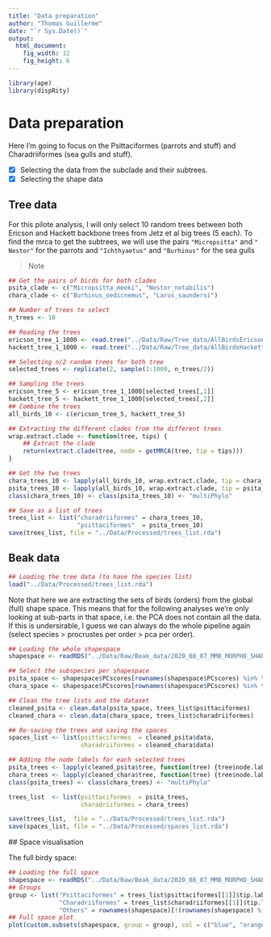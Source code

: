 ```yaml
---
title: "Data preparation"
author: "Thomas Guillerme"
date: "`r Sys.Date()`"
output:
  html_document:
    fig_width: 12
    fig_height: 6
---
```


```r
library(ape)
library(dispRity)
```

# Data preparation

Here I'm going to focus on the Psittaciformes (parrots and stuff) and Charadriiformes (sea gulls and stuff).

 - [x] Selecting the data from the subclade and their subtrees.
 - [x] Selecting the shape data

## Tree data

For this pilote analysis, I will only select 10 random trees between both Ericson and Hackett backbone trees from Jetz et al big trees (5 each).
To find the mrca to get the subtrees, we will use the pairs `"Micropsitta"` and `"  Nestor"` for the parrots and `"Ichthyaetus"` and `"Burhinus"` for the sea gulls

> Note

```r
## Get the pairs of birds for both clades
psita_clade <- c("Micropsitta_meeki", "Nestor_notabilis")
chara_clade <- c("Burhinus_oedicnemus", "Larus_saundersi")

## Number of trees to select
n_trees <- 10

## Reading the trees
ericson_tree_1_1000 <- read.tree("../Data/Raw/Tree_data/AllBirdsEricson1.tre")
hackett_tree_1_1000 <- read.tree("../Data/Raw/Tree_data/AllBirdsHackett1.tre")

## Selecting n/2 random trees for both tree
selected_trees <- replicate(2, sample(1:1000, n_trees/2))

## Sampling the trees
ericson_tree_5 <- ericson_tree_1_1000[selected_trees[,1]]
hackett_tree_5 <- hackett_tree_1_1000[selected_trees[,2]]
## Combine the trees
all_birds_10 <- c(ericson_tree_5, hackett_tree_5)

## Extracting the different clades from the different trees
wrap.extract.clade <- function(tree, tips) {
    ## Extract the clade
    return(extract.clade(tree, node = getMRCA(tree, tip = tips)))
}

## Get the two trees
chara_trees_10 <- lapply(all_birds_10, wrap.extract.clade, tip = chara_clade)
psita_trees_10 <- lapply(all_birds_10, wrap.extract.clade, tip = psita_clade)
class(chara_trees_10) <- class(psita_trees_10) <- "multiPhylo"

## Save as a list of trees
trees_list <- list("charadriiformes" = chara_trees_10,
                   "psittaciformes"  = psita_trees_10)
save(trees_list, file = "../Data/Processed/trees_list.rda")
```

## Beak data

```r
## Loading the tree data (to have the species list)
load("../Data/Processed/trees_list.rda")
```

Note that here we are extracting the sets of birds (orders) from the global (full) shape space.
This means that for the following analyses we're only looking at sub-parts in that space, i.e. the PCA does not contain all the data.
If this is undersirable, I guess we can always do the whole pipeline again (select species > procrustes per order > pca per order).

```r
## Loading the whole shapespace
shapespace <- readRDS("../Data/Raw/Beak_data/2020_08_07_MMB_MORPHO_SHAPESPACE_FULL.rds")

## Select the subspecies per shapespace
psita_space <- shapespace$PCscores[rownames(shapespace$PCscores) %in% trees_list$psittaciformes[[1]]$tip.label, ]
chara_space <- shapespace$PCscores[rownames(shapespace$PCscores) %in% trees_list$charadriiformes[[1]]$tip.label, ]

## Clean the tree lists and the dataset
cleaned_psita <- clean.data(psita_space, trees_list$psittaciformes)
cleaned_chara <- clean.data(chara_space, trees_list$charadriiformes)

## Re-saving the trees and saving the spaces
spaces_list <- list(psittaciformes  = cleaned_psita$data,
                    charadriiformes = cleaned_chara$data)

## Adding the node labels for each selected trees
psita_trees <- lapply(cleaned_psita$tree, function(tree) {tree$node.label <- paste0("n", 1:Nnode(tree)); return(tree)})
chara_trees <- lapply(cleaned_chara$tree, function(tree) {tree$node.label <- paste0("n", 1:Nnode(tree)); return(tree)})
class(psita_trees) <- class(chara_trees) <- "multiPhylo"

trees_list  <- list(psittaciformes  = psita_trees,
                    charadriiformes = chara_trees)

save(trees_list,  file = "../Data/Processed/trees_list.rda")
save(spaces_list, file = "../Data/Processed/spaces_list.rda")
```


## Space visualisation

The full birdy space:

```r
## Loading the full space
shapespace <- readRDS("../Data/Raw/Beak_data/2020_08_07_MMB_MORPHO_SHAPESPACE_FULL.rds")$PCscores
## Groups
group <- list("Psittaciformes" = trees_list$psittaciformes[[1]]$tip.label,
              "Charadriiformes" = trees_list$charadriiformes[[1]]$tip.label,
              "Others" = rownames(shapespace)[!(rownames(shapespace) %in% c(trees_list$psittaciformes[[1]]$tip.label, trees_list$charadriiformes[[1]]$tip.label))])
## Full space plot
plot(custom.subsets(shapespace, group = group), col = c("blue", "orange", "grey"), pch = c(19, 19, 21), main = "Bird beak shape space")
```